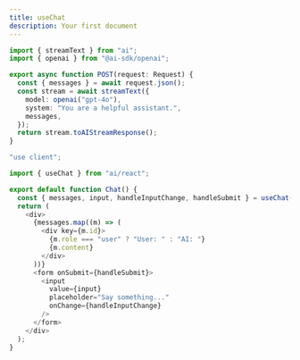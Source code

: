 ```yaml
---
title: useChat
description: Your first document
---
```


```typescript title="app/api/chat/route.ts"
import { streamText } from "ai";
import { openai } from "@ai-sdk/openai";

export async function POST(request: Request) {
  const { messages } = await request.json();
  const stream = await streamText({
    model: openai("gpt-4o"),
    system: "You are a helpful assistant.",
    messages,
  });
  return stream.toAIStreamResponse();
}
```

```typescript title="app/page.tsx"
"use client";

import { useChat } from "ai/react";

export default function Chat() {
  const { messages, input, handleInputChange, handleSubmit } = useChat();
  return (
    <div>
      {messages.map((m) => (
        <div key={m.id}>
          {m.role === "user" ? "User: " : "AI: "}
          {m.content}
        </div>
      ))}
      <form onSubmit={handleSubmit}>
        <input
          value={input}
          placeholder="Say something..."
          onChange={handleInputChange}
        />
      </form>
    </div>
  );
}
```

